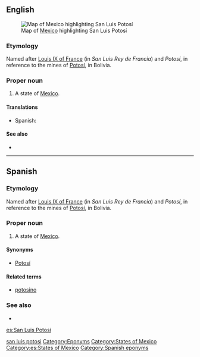 ==English==
[[File:Mexico map, MX-SLP.svg|thumb|Map of [[Mexico]] highlighting San Luis Potosí]]
===Etymology===
Named after [[w:Louis IX of France|Louis IX of France]] (in {{etyl|es}} ''San Luis Rey de Francia'') and ''Potosí'', in reference to the mines of [[w:Potosí|Potosí]], in Bolivia.

===Proper noun===
{{en-proper noun}}

# A state of [[Mexico]].

====Translations====
{{trans-top|state of Mexico}}
* Spanish: {{t+|es|San Luis Potosí|f}}
{{trans-mid}}
{{trans-bottom}}

====See also====
*{{pedialite}}

[[Category:English terms spelled with Í|san luis potosi]]
[[Category:Eponyms]]
[[Category:States of Mexico]]

----

==Spanish==

===Etymology===
Named after [[w:Louis IX of France|Louis IX of France]] (in {{etyl|es|-}} ''San Luis Rey de Francia'') and ''Potosí'', in reference to the mines of [[w:Potosí|Potosí]], in Bolivia.

===Proper noun===
{{es-proper noun|f}}

# A state of [[Mexico]].

====Synonyms====
*[[Potosí]]

====Related terms====
*[[potosino]]

===See also===
* {{pedialite|lang=es}}

[[Category:es:States of Mexico]]
[[Category:Spanish eponyms]]

[[es:San Luis Potosí]]